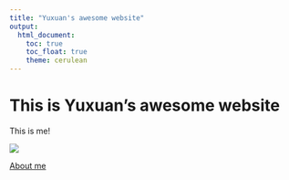 ```yaml
---
title: "Yuxuan's awesome website"
output: 
  html_document:
    toc: true
    toc_float: true
    theme: cerulean
---
```


# This is Yuxuan's awesome website
  This is me!
  
![](images/download.png)

[About me](about.html)